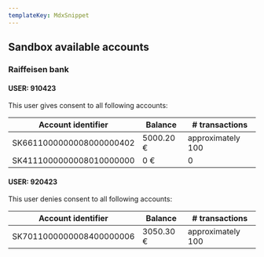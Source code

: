 ```yaml
---
templateKey: MdxSnippet
---
```


Sandbox available accounts
--------------------------

### Raiffeisen bank

#### USER: 910423

This user gives consent to all following accounts:

|Account identifier|Balance|\# transactions|
|--- |--- |--- |
|SK6611000000008000000402|5000.20 €|approximately 100|
|SK4111000000008010000000|0 €|0|

#### USER: 920423

This user denies consent to all following accounts:

|Account identifier|Balance|\# transactions|
|--- |--- |--- |
|SK7011000000008400000006|3050.30 €|approximately 100|